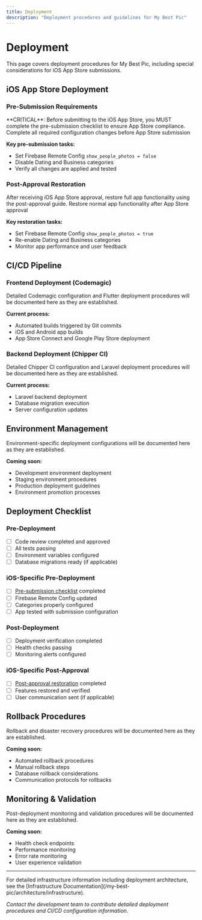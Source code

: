 ```yaml
---
title: Deployment
description: "Deployment procedures and guidelines for My Best Pic"
---
```


# Deployment

This page covers deployment procedures for My Best Pic, including special considerations for iOS App Store submissions.

## iOS App Store Deployment

### Pre-Submission Requirements

<Warning>
**CRITICAL**: Before submitting to the iOS App Store, you MUST complete the pre-submission checklist to ensure App Store compliance.
</Warning>

<Card title="iOS Pre-Submission Checklist" icon="list-check" href="/my-best-pic/operations/ios-presubmission">
  Complete all required configuration changes before App Store submission
</Card>

**Key pre-submission tasks:**
- Set Firebase Remote Config `show_people_photos = false`
- Disable Dating and Business categories
- Verify all changes are applied and tested

### Post-Approval Restoration

<Info>
After receiving iOS App Store approval, restore full app functionality using the post-approval guide.
</Info>

<Card title="iOS Post-Approval Restoration" icon="refresh" href="/my-best-pic/operations/ios-postapproval">
  Restore normal app functionality after App Store approval
</Card>

**Key restoration tasks:**
- Set Firebase Remote Config `show_people_photos = true`
- Re-enable Dating and Business categories
- Monitor app performance and user feedback

## CI/CD Pipeline

### Frontend Deployment (Codemagic)
<Note>
Detailed Codemagic configuration and Flutter deployment procedures will be documented here as they are established.
</Note>

**Current process:**
- Automated builds triggered by Git commits
- iOS and Android app builds
- App Store Connect and Google Play Store deployment

### Backend Deployment (Chipper CI)
<Note>
Detailed Chipper CI configuration and Laravel deployment procedures will be documented here as they are established.
</Note>

**Current process:**
- Laravel backend deployment
- Database migration execution
- Server configuration updates

## Environment Management

<Note>
Environment-specific deployment configurations will be documented here as they are established.
</Note>

**Coming soon:**
- Development environment deployment
- Staging environment procedures
- Production deployment guidelines
- Environment promotion processes

## Deployment Checklist

### Pre-Deployment
- [ ] Code review completed and approved
- [ ] All tests passing
- [ ] Environment variables configured
- [ ] Database migrations ready (if applicable)

### iOS-Specific Pre-Deployment
- [ ] [Pre-submission checklist](/my-best-pic/operations/ios-presubmission) completed
- [ ] Firebase Remote Config updated
- [ ] Categories properly configured
- [ ] App tested with submission configuration

### Post-Deployment
- [ ] Deployment verification completed
- [ ] Health checks passing
- [ ] Monitoring alerts configured

### iOS-Specific Post-Approval
- [ ] [Post-approval restoration](/my-best-pic/operations/ios-postapproval) completed
- [ ] Features restored and verified
- [ ] User communication sent (if applicable)

## Rollback Procedures

<Note>
Rollback and disaster recovery procedures will be documented here as they are established.
</Note>

**Coming soon:**
- Automated rollback procedures
- Manual rollback steps
- Database rollback considerations
- Communication protocols for rollbacks

## Monitoring & Validation

<Note>
Post-deployment monitoring and validation procedures will be documented here as they are established.
</Note>

**Coming soon:**
- Health check endpoints
- Performance monitoring
- Error rate monitoring
- User experience validation

---

<Tip>
For detailed infrastructure information including deployment architecture, see the [Infrastructure Documentation](/my-best-pic/architecture/infrastructure).
</Tip>

*Contact the development team to contribute detailed deployment procedures and CI/CD configuration information.*